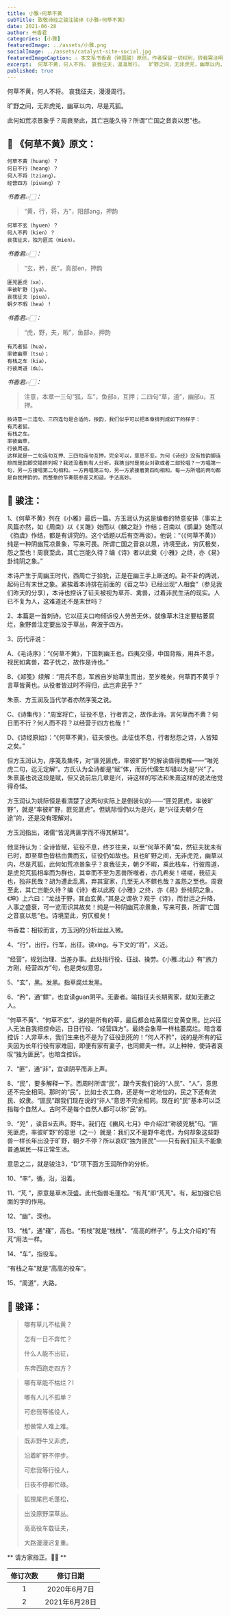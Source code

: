 ```yaml
---
title: 小雅∘何草不黄
subTitle: 致敬诗经之骏注骏译《小雅∘何草不黄》
date: 2021-06-28
author: 书香君
categories: [小雅]
featuredImage: ../assets/小雅.png
socialImage: ../assets/catalyst-site-social.jpg
featuredImageCaption: ⚠️️ 本文系书香君（钟国骏）原创，作者保留一切权利，转载需注明出处。
excerpt:  何草不黄，何人不将。 哀我征夫，漫漫周行。  旷野之间，无非虎兕，幽草以内，尽是芃狐。  此何如荒凉景象乎？周衰至此，其亡岂能久待？所谓“亡国之音哀以思”也。  
published: true
---
```


何草不黄，何人不将。
哀我征夫，漫漫周行。

旷野之间，无非虎兕，幽草以内，尽是芃狐。

此何如荒凉景象乎？周衰至此，其亡岂能久待？所谓“亡国之音哀以思”也。



## 🌼 《何草不黄》原文：

```
何草不黄（huang）？
何日不行（heang）？
何人不将（tziang），
经营四方（piuang）？
```

*书香君👉🏻：*

> “黄，行，将，方”，阳部ang，押韵

```
何草不玄（hyuen）？
何人不矜（kien）？
哀我征夫，独为匪民（mien）。
```

*书香君👉🏻：*

> “玄，矜，民”，真部en，押韵

```
匪兕匪虎（xa），
率彼旷野（jya）。
哀我征夫（piua），
朝夕不暇（hea）！
```

*书香君👉🏻：*

> “虎，野，夫，暇”，鱼部a，押韵

```
有芃者狐（hua），
率彼幽草（tsu）；
有栈之车（kia），
行彼周道（du）。
```

*书香君👉🏻：*

> 注意，本章一三句“狐，车”，鱼部a，互押；二四句“草，道”，幽部u，互押。

```
按诗意一二连句、三四连句是合适的。按韵，我们似乎可以把本章排列成如下的样子：
有芃者狐，
有栈之车。
率彼幽草，
行彼周道。
这样就是一二句连句互押、三四句连句互押。完全可以，意思不变。为何《诗经》没有按韵脚连排而是韵脚交错排列呢？我还没看到有人分析。我猜当时是男女对歌或者二部轮唱？一方唱第一句，另一方接唱第二句相和。一方再唱第三句，另一方紧接着第四句相和。每一方所唱的两句都是自我押韵的，而整章的节奏既参差又和谐。手法高妙。
```

## 🍁️ 骏注：

1、《何草不黄》列在《小雅》最后一篇。方玉润认为这是编者的特意安排（事实上风篇亦然，如《周南》以《关雎》始而以《麟之趾》作结；召南以《鹊巢》始而以《驺虞》作结，都是有讲究的。这个话题以后有空再谈）。他说：“（《何草不黄》）纯是一种阴幽荒凉景象，写来可畏。所谓亡国之音哀以思，诗境至此，穷仄极矣，怨之至也！周衰至此，其亡岂能久待？编《诗》者以此奠《小雅》之终，亦《易》卦纯阴之象。”

本诗产生于周幽王时代，西周亡于猃狁，正是在幽王手上断送的。卦不卦的两说，起码已有末世之象。紧挨着本诗排在前面的《苕之华》已经出现“人相食”（参见我们昨天的分享），本诗也控诉了征夫被视为草芥、禽兽，过着非民生活的现实。人已不复为人，这难道还不是末世吗？

2、本篇是一首刺诗。它以征夫口吻倾诉役人劳苦无休，就像草木注定要枯萎腐烂，象野兽注定要出没于草丛，奔波于四方。

3、历代评说：

A、《毛诗序》：“《何草不黄》，下国刺幽王也。四夷交侵，中国背叛，用兵不息，视民如禽兽，君子忧之，故作是诗也。”

B、《郑笺》续解：“用兵不息，军旅自岁始草生而出，至岁晚矣，何草而不黄乎？言草皆黄也。从役者皆过时不得归，此岂非民乎？”

朱熹、方玉润及当代学者亦然序笺之说。

C、《诗集传》：“周室将亡，征役不息，行者苦之，故作此诗。言何草而不黄？何日而不行？何人而不将？以经营于四方也哉！”

D、《诗经原始》：“《何草不黄》，征夫恨也。此征伐不息，行者愁怨之诗，人皆知之矣。”

但方玉润认为，序笺及集传，对“匪兕匪虎，率彼旷野”的解读值得商榷——“唯兕虎二句，迄无定解”。方氏认为全诗都是“赋”体，而历代儒生却错以为是“兴”了。朱熹虽也说这段是赋，但又说前后几章是兴，诗这样的写法和朱熹这样的说法他觉得奇怪。

方玉润认为姚际恒是看清楚了这两句实际上是倒装句的——“匪兕匪虎，率彼旷野”，就是“率彼旷野，匪兕匪虎”。但姚际恒仍以为是兴，是“兴征夫朝夕在途”的，还是没有理解对。

方玉润指出，诸儒“皆泥两匪字而不得其解耳”。

他坚持认为：全诗皆赋，征役不息，终岁往来，以至“何草不黄”矣，然征夫犹未有已时，即至草色皆枯由黄而玄，征役仍如故也。且也旷野之间，无非虎兕，幽草以内，尽是芃狐，此何如荒凉景象乎？哀我征夫，朝夕不暇，乘此栈车，行彼周道，是虎兕芃狐相率而为群也，其幸而不至为恶兽所噬者，亦几希矣！嗟嗟，我征夫也，独非民哉？胡为遭此乱离，弃其室家，几至无人不鳏也哉？盖怨之至也。周衰至此，其亡岂能久待？编《诗》者以此殿《小雅》之终，亦《易》卦纯阴之象。《坤》上六曰：“龙战于野，其血玄黄。”其是之谓欤？观于《诗》，而世运之升降，人事之盛衰，可一览而识其故矣！纯是一种阴幽荒凉景象，写来可畏，所谓“亡国之音哀以思”也。诗境至此，穷仄极矣！

书香君：相较而言，方玉润的分析丝丝入微。

4、“行”，出行，行军，出征。读xing。与下文的“将”，义近。

“经营”，规划治理、当差办事。此处指行役、征战、操劳。《小雅.北山》有“旅力方刚，经营四方”句，也是类似意思。

5、“玄”，黑。发黑。指草腐烂发黑。

6、“矜”，通“鳏”，也宜读guan阴平。无妻者。喻指征夫长期离家，就如无妻之人。

“何草不黄”、“何草不玄”，说的是所有的草，最后都会枯黄腐烂变黄变黑。比兴征人无法自我把控命运，日日行役、“经营四方”。最终会象草一样枯萎腐烂。暗含着控诉：人非草木，我们生来也不是为了征役到死的！“何人不矜”，说的是所有的征夫因为长年行役有家难回，即便有家有妻子，也同鳏夫一样。以上种种，使诗者哀叹“独为匪民”。也暗含控诉。

7、“匪”，通“非”，宜读阴平而非上声。

8、“民”，要多解释一下。西周时所谓“民”，跟今天我们说的“人民”、“人”，意思还不完全相同。那时的“民”，比如士农工商，还是有一定地位的，民之下还有流民、奴隶。“匪民”跟我们现在说的“非人”意思不完全相同。现在的“民”基本可以泛指每个自然人。古时不是每个自然人都可以称“民”的。

9、“兕” ，读音si去声。野牛。我们在《豳风.七月》中介绍过“称彼兕觥”句。“匪兕匪虎，率彼旷野”的意思（之一）就是：我们又不是野牛老虎，为何却象这些野兽一样长年出没于旷野，朝夕不停？所以哀叹“独为匪民”——只有我们征夫不能象普通居民一样正常生活。

意思之二，就是骏注3，“D”项下面方玉润所作的分析。

10、“率”，循，沿，沿着。

11、“芃 ”，原意是草木茂盛。此代指兽毛蓬松。“有芃”即“芃芃”。有，起加强它后面的字的作用。

12、“幽”，深也。

13、“栈”，通“嶘”，高也。“有栈”就是“栈栈”、“高高的样子”。与上文介绍的“有芃”用法一样。

14、“车”，指役车。

“有栈之车”就是“高高的役车”。

15、“周道”，大路。


## 🍁️ 骏译：


> 哪有草儿不枯黄？
> 
> 怎有一日不奔忙？
> 
> 什么人能不出征，
> 
> 东奔西跑走四方？
> 

> 哪有草能不枯烂？I
> 
> 哪有人儿不孤单？
> 
> 可悲我等徭役人，
> 
> 想做常人难上难。
> 

> 既非野牛又非虎，
> 
> 沿着旷野不停步。
> 
> 可悲我等行役人，
> 
> 日夜不停都忙碌。
> 

> 狐狸尾巴毛蓬松，
> 
> 出没原野深草丛。
> 
> 高高役车载征夫，
> 
> 大路漫漫迟复重。
> 



** 请方家指正。🙏🏻 **

| 修订次数      | 修订日期 |
|   :----: |    :----:   |
|  1   | 2020年6月7日       |
|  2   | 2021年6月28日       |

